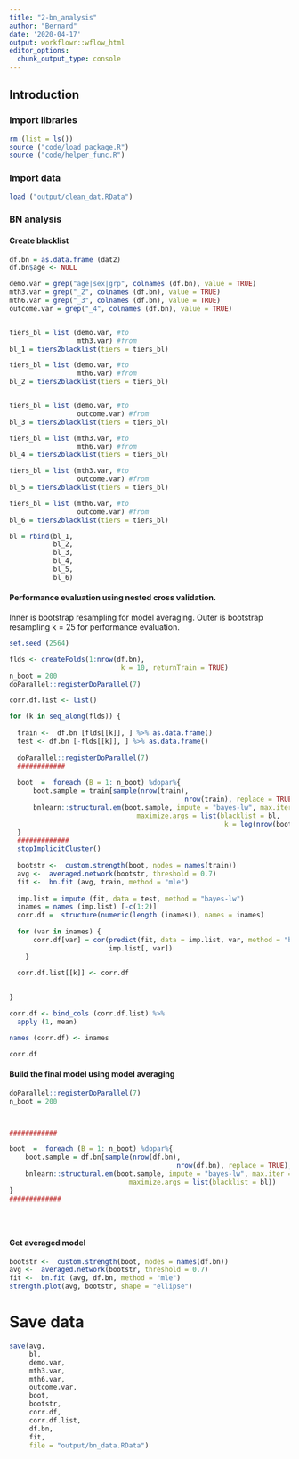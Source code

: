```yaml
---
title: "2-bn_analysis"
author: "Bernard"
date: '2020-04-17'
output: workflowr::wflow_html
editor_options:
  chunk_output_type: console
---
```


## Introduction


### Import libraries

```r

rm (list = ls())
source ("code/load_package.R")
source ("code/helper_func.R")

```

### Import data
```r

load ("output/clean_dat.RData")

```


### BN analysis

#### Create blacklist

```r

df.bn = as.data.frame (dat2)
df.bn$age <- NULL

demo.var = grep("age|sex|grp", colnames (df.bn), value = TRUE)
mth3.var = grep("_2", colnames (df.bn), value = TRUE)
mth6.var = grep("_3", colnames (df.bn), value = TRUE)
outcome.var = grep("_4", colnames (df.bn), value = TRUE)


tiers_bl = list (demo.var, #to
                 mth3.var) #from
bl_1 = tiers2blacklist(tiers = tiers_bl)

tiers_bl = list (demo.var, #to
                 mth6.var) #from
bl_2 = tiers2blacklist(tiers = tiers_bl)


tiers_bl = list (demo.var, #to
                 outcome.var) #from
bl_3 = tiers2blacklist(tiers = tiers_bl)

tiers_bl = list (mth3.var, #to
                 mth6.var) #from
bl_4 = tiers2blacklist(tiers = tiers_bl)

tiers_bl = list (mth3.var, #to
                 outcome.var) #from
bl_5 = tiers2blacklist(tiers = tiers_bl)

tiers_bl = list (mth6.var, #to
                 outcome.var) #from
bl_6 = tiers2blacklist(tiers = tiers_bl)

bl = rbind(bl_1, 
           bl_2, 
           bl_3,
           bl_4,
           bl_5,
           bl_6)

```

#### Performance evaluation using nested cross validation. 

Inner is bootstrap resampling for model averaging. 
Outer is bootstrap resampling k = 25 for performance evaluation.

```r

set.seed (2564)

flds <- createFolds(1:nrow(df.bn), 
                            k = 10, returnTrain = TRUE)
n_boot = 200
doParallel::registerDoParallel(7)

corr.df.list <- list()

for (k in seq_along(flds)) {
  
  train <-  df.bn [flds[[k]], ] %>% as.data.frame()
  test <- df.bn [-flds[[k]], ] %>% as.data.frame()
  
  doParallel::registerDoParallel(7)
  ############
  
  boot  =  foreach (B = 1: n_boot) %dopar%{
      boot.sample = train[sample(nrow(train), 
                                            nrow(train), replace = TRUE), ]
      bnlearn::structural.em(boot.sample, impute = "bayes-lw", max.iter = 5,
                                maximize.args = list(blacklist = bl,  
                                                      k = log(nrow(boot.sample))))
  }
  #############
  stopImplicitCluster()
  
  bootstr <-  custom.strength(boot, nodes = names(train))
  avg <-  averaged.network(bootstr, threshold = 0.7)
  fit <-  bn.fit (avg, train, method = "mle")
  
  imp.list = impute (fit, data = test, method = "bayes-lw")
  inames = names (imp.list) [-c(1:2)]
  corr.df =  structure(numeric(length (inames)), names = inames)
  
  for (var in inames) {
      corr.df[var] = cor(predict(fit, data = imp.list, var, method = "bayes-lw"), 
                         imp.list[, var])
    }
  
  corr.df.list[[k]] <- corr.df
  

}

corr.df <- bind_cols (corr.df.list) %>%
  apply (1, mean)

names (corr.df) <- inames

corr.df
```

#### Build the final model using model averaging

```r

doParallel::registerDoParallel(7)
n_boot = 200



############

boot  =  foreach (B = 1: n_boot) %dopar%{
    boot.sample = df.bn[sample(nrow(df.bn), 
                                          nrow(df.bn), replace = TRUE), ]
    bnlearn::structural.em(boot.sample, impute = "bayes-lw", max.iter = 5,
                              maximize.args = list(blacklist = bl))
}
#############


  

```

#### Get averaged model

```r

bootstr <-  custom.strength(boot, nodes = names(df.bn))
avg <-  averaged.network(bootstr, threshold = 0.7)
fit <-  bn.fit (avg, df.bn, method = "mle")
strength.plot(avg, bootstr, shape = "ellipse")

```


# Save data

```r

save(avg, 
     bl, 
     demo.var,
     mth3.var,
     mth6.var,
     outcome.var,
     boot, 
     bootstr, 
     corr.df, 
     corr.df.list, 
     df.bn, 
     fit,
     file = "output/bn_data.RData")

```




